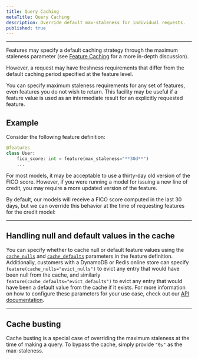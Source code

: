 ```yaml
---
title: Query Caching
metaTitle: Query Caching
description: Override default max-staleness for individual requests.
published: true
---
```



---

Features may specify a default caching strategy through
the maximum staleness parameter
(see [Feature Caching](/docs/feature-caching) for a more in-depth discussion).

However, a request may have freshness requirements that differ from
the default caching period specified at the feature level.

You can specify maximum staleness requirements for any set of features,
even features you do not wish to return.
This facility may be useful if a feature value is
used as an intermediate result for an explicitly requested feature.

## Example

Consider the following feature definition:

```python
@features
class User:
    fico_score: int = feature(max_staleness="**30d**")
    ...
```

For most models, it may be acceptable to use a thirty-day old
version of the FICO score. However, if you were running a
model for issuing a new line of credit,
you may require a more updated version of the feature.

By default, our models will receive a FICO score computed
in the last 30 days, but we can override this behavior
at the time of requesting features for the credit model:

<RequestingFeaturesMaxFreshness />

---

## Handling null and default values in the cache

You can specify whether to cache null or default feature values using the
[`cache_nulls`](/api-docs#feature.cache_nulls) and [`cache_defaults`](/api-docs#feature.cache_defaults)
parameters in the feature definition. Additionally, customers with a DynamoDB or
Redis online store can specify `feature(cache_nulls="evict_nulls")` to evict
any entry that would have been null from the cache, and similarly `feature(cache_defaults="evict_defaults")` to evict
any entry that would have been a default value from the cache if it exists. For more
information on how to configure these parameters for your use case, check out our
[API documentation](/api-docs#feature.cache_nulls).

---

## Cache busting

Cache busting is a special case of overriding the maximum
staleness at the time of making a query.
To bypass the cache, simply provide `"0s"` as the max-staleness.

